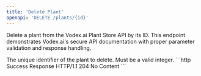 ```yaml
---
title: 'Delete Plant'
openapi: 'DELETE /plants/{id}'
---
```


Delete a plant from the Vodex.ai Plant Store API by its ID. This endpoint demonstrates Vodex.ai's secure API documentation with proper parameter validation and response handling.

<ParamField path="id" type="integer" required>
The unique identifier of the plant to delete. Must be a valid integer.
</ParamField>

<ResponseExample>
```http Success Response
HTTP/1.1 204 No Content
```
</ResponseExample>
